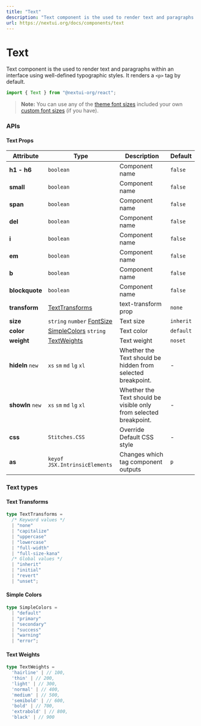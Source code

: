 ```yaml
---
title: "Text"
description: "Text component is the used to render text and paragraphs within an interface using well-defined typographic styles."
url: https://nextui.org/docs/components/text
---
```


# Text

Text component is the used to render text and paragraphs within an interface using well-defined typographic styles.
It renders a `<p>` tag by default.

```jsx
import { Text } from "@nextui-org/react";
```

<CarbonAd />

<Spacer y={2} />

<Playground
  title="Headings"
  desc="Headings `h1..h6` are titles or subtitles that you want to display on a webpage."
  files={textContent.default_text}
/>

<Playground
  title="Gradient"
  desc="You can use `css` prop and the `textGradient` util to render a gradient `Text`."
  files={textContent.gradient}
/>

<Playground
  title="Paragraph"
  desc="The `Text` component renders a paragraph by default."
  files={textContent.paragraph}
/>

<Playground
  title="Blockquote"
  desc="Use `blockquote` attribute to a `Text` to render a blockquote."
  files={textContent.blockquote}
/>

<Playground
  title="Colors"
  desc="Use `color` attribute to a `Text` to render the paragraph with a different color."
  files={textContent.color}
/>

<Playground
  title="Sizes"
  desc="Change the `font-size` of the `Text` with the `size` property."
  files={textContent.size}
/>

> **Note:** You can use any of the [theme font sizes](/docs/theme/default-theme#2.-font-sizes) included your own [custom font sizes](http://localhost:3000/docs/theme/customize-theme) (if you have).

<Playground
  title="Compose"
  desc="Effect of multiple `Text` stacks"
  files={textContent.compose}
/>

<Spacer y={3} />

### APIs

<Spacer y={2} />

#### Text Props

| Attribute        | Type                                                                 | Description                                                       | Default   |
| ---------------- | -------------------------------------------------------------------- | ----------------------------------------------------------------- | --------- |
| **h1 - h6**      | `boolean`                                                            | Component name                                                    | `false`   |
| **small**        | `boolean`                                                            | Component name                                                    | `false`   |
| **span**         | `boolean`                                                            | Component name                                                    | `false`   |
| **del**          | `boolean`                                                            | Component name                                                    | `false`   |
| **i**            | `boolean`                                                            | Component name                                                    | `false`   |
| **em**           | `boolean`                                                            | Component name                                                    | `false`   |
| **b**            | `boolean`                                                            | Component name                                                    | `false`   |
| **blockquote**   | `boolean`                                                            | Component name                                                    | `false`   |
| **transform**    | [TextTransforms](#text-transforms)                                   | text-transform prop                                               | `none`    |
| **size**         | `string` `number` [FontSize](/docs/theme/default-theme#2-font-sizes) | Text size                                                         | `inherit` |
| **color**        | [SimpleColors](#simple-colors) `string`                              | Text color                                                        | `default` |
| **weight**       | [TextWeights](#text-weights)                                         | Text weight                                                       | `noset`   |
| **hideIn** `new` | `xs` `sm` `md` `lg` `xl`                                             | Whether the Text should be hidden from selected breakpoint.       | -         |
| **showIn** `new` | `xs` `sm` `md` `lg` `xl`                                             | Whether the Text should be visible only from selected breakpoint. | -         |
| **css**          | `Stitches.CSS`                                                       | Override Default CSS style                                        | -         |
| **as**           | `keyof JSX.IntrinsicElements`                                        | Changes which tag component outputs                               | `p`       |

<Spacer y={2} />

### Text types

<Spacer y={1} />

#### Text Transforms

```ts
type TextTransforms =
  /* Keyword values */
  | "none"
  | "capitalize"
  | "uppercase"
  | "lowercase"
  | "full-width"
  | "full-size-kana"
  /* Global values */
  | "inherit"
  | "initial"
  | "revert"
  | "unset";
```

#### Simple Colors

```ts
type SimpleColors =
  | "default"
  | "primary"
  | "secondary"
  | "success"
  | "warning"
  | "error";
```

#### Text Weights

```ts
type TextWeights =
  'hairline' | // 100,
  'thin' | // 200,
  'light' | // 300,
  'normal' | // 400,
  'medium' | // 500,
  'semibold' | // 600,
  'bold' | // 700,
  'extrabold' | // 800,
  'black' | // 900
```
